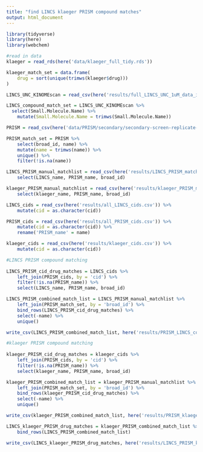 ```yaml
---
title: "find LINCS klaeger PRISM compound matches"
output: html_document
---
```


```r
library(tidyverse)
library(here)
library(webchem)
```

```r
#read in data
klaeger = read_rds(here('data/klaeger_full_tidy.rds'))

klaeger_match_set = data.frame(
	drug = sort(unique(trimws(klaeger$drug)))
)

LINCS_UNC_KINOMEscan = read_csv(here('results/full_LINCS_UNC_1uM_data_imputed.csv'))

LINCS_compound_match_set = LINCS_UNC_KINOMEscan %>%
  select(Small.Molecule.Name) %>%
	mutate(Small.Molecule.Name = trimws(Small.Molecule.Name))

PRISM = read_csv(here('data/PRISM/secondary/secondary-screen-replicate-treatment-info.csv'))

PRISM_match_set = PRISM %>%
	select(broad_id, name) %>%
	mutate(name = trimws(name)) %>%
	unique() %>%
	filter(!is.na(name))

LINCS_PRISM_manual_matchlist = read_csv(here('results/LINCS_PRISM_match_list_percent_updated.csv')) %>% 
	select(LINCS_name, PRISM_name, broad_id)

klaeger_PRISM_manual_matchlist = read_csv(here('results/klaeger_PRISM_match_list_updated_v2.csv')) %>% 
	select(klaeger_name, PRISM_name, broad_id)

LINCS_cids = read_csv(here('results/all_LINCS_cids.csv')) %>% 
	mutate(cid = as.character(cid))

PRISM_cids = read_csv(here('results/all_PRISM_cids.csv')) %>% 
	mutate(cid = as.character(cid)) %>% 
	rename('PRISM_name' = name)

klaeger_cids = read_csv(here('results/klaeger_cids.csv')) %>% 
	mutate(cid = as.character(cid))


```

```r
#LINCS PRISM compound matching
	
LINCS_PRISM_cid_drug_matches = LINCS_cids %>% 
	left_join(PRISM_cids, by = 'cid') %>% 
	filter(!is.na(PRISM_name)) %>% 
	select(LINCS_name, PRISM_name, broad_id)

LINCS_PRISM_combined_match_list = LINCS_PRISM_manual_matchlist %>% 
	left_join(PRISM_match_set, by = 'broad_id') %>% 
	bind_rows(LINCS_PRISM_cid_drug_matches) %>% 
	select(-name) %>% 
	unique() 

write_csv(LINCS_PRISM_combined_match_list, here('results/PRISM_LINCS_combined_drug_matches.csv'))
```

```r
#klaeger PRISM compound matching
	
klaeger_PRISM_cid_drug_matches = klaeger_cids %>% 
	left_join(PRISM_cids, by = 'cid') %>% 
	filter(!is.na(PRISM_name)) %>% 
	select(klaeger_name, PRISM_name, broad_id)

klaeger_PRISM_combined_match_list = klaeger_PRISM_manual_matchlist %>% 
	left_join(PRISM_match_set, by = 'broad_id') %>% 
	bind_rows(klaeger_PRISM_cid_drug_matches) %>% 
	select(-name) %>% 
	unique()

write_csv(klaeger_PRISM_combined_match_list, here('results/PRISM_klaeger_combined_drug_matches.csv'))
```

```r
LINCS_klaeger_PRISM_drug_matches = klaeger_PRISM_combined_match_list %>% 
	bind_rows(LINCS_PRISM_combined_match_list)

write_csv(LINCS_klaeger_PRISM_drug_matches, here('results/LINCS_PRISM_klaeger_combined_drug_matches_final.csv'))
```

